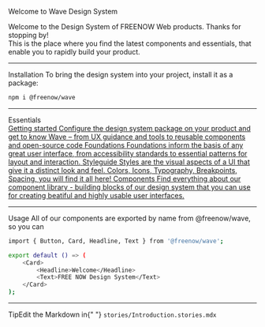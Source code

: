 

<Meta title="Documentation/Introduction" />

<style>
  {`
    .subheading {
      --mediumdark: '#999999';
      font-weight: 900;
      font-size: 13px;
      color: #999;
      letter-spacing: 6px;
      line-height: 24px;
      text-transform: uppercase;
      margin-bottom: 12px;
      margin-top: 40px;
    }

    .link-list {
      display: grid;
      grid-template-columns: 1fr;
      grid-template-rows: 1fr 1fr;
      row-gap: 10px;
    }

    @media (min-width: 620px) {
      .link-list {
        row-gap: 20px;
        column-gap: 20px;
        grid-template-columns: 1fr 1fr;
      }
    }

    @media all and (-ms-high-contrast:none) {
    .link-list {
        display: -ms-grid;
        -ms-grid-columns: 1fr 1fr;
        -ms-grid-rows: 1fr 1fr;
      }
    }

    .link-item {
      display: block;
      padding: 20px 30px 20px 15px;
      border: 1px solid #00000010;
      border-radius: 5px;
      transition: background 150ms ease-out, border 150ms ease-out, transform 150ms ease-out;
      color: #333333;
      display: flex;
      align-items: flex-start;
    }

    .link-item:hover {
      border-color: #1EA7FD50;
      transform: translate3d(0, -3px, 0);
      box-shadow: rgba(0, 0, 0, 0.08) 0 3px 10px 0;
    }

    .link-item:active {
      border-color: #1EA7FD;
      transform: translate3d(0, 0, 0);
    }

    .link-item strong {
      font-weight: 700;
      display: block;
      margin-bottom: 2px;
    }

    .link-item img {
      height: 40px;
      width: 40px;
      margin-right: 15px;
      flex: none;
    }

    .link-item span {
      font-size: 14px;
      line-height: 20px;
    }

    .tip {
      display: inline-block;
      border-radius: 1em;
      font-size: 11px;
      line-height: 12px;
      font-weight: 700;
      background: #E7FDD8;
      color: #66BF3C;
      padding: 4px 12px;
      margin-right: 10px;
      vertical-align: top;
    }

    .tip-wrapper {
      font-size: 13px;
      line-height: 20px;
      margin-top: 40px;
      margin-bottom: 40px;
    }

    .tip-wrapper code {
      font-size: 12px;
      display: inline-block;
    }
  `}
</style>

<Logo />

<Headline mt={4}>Welcome to Wave Design System</Headline>

<Box my={3}>
  <Text>
    Welcome to the Design System of FREENOW Web products. Thanks for stopping
    by! <br />
    This is the place where you find the latest components and essentials, that enable
    you to rapidly build your product.
  </Text>
</Box>

---

<Box my={3}>
<Headline as='h3'>Installation</Headline>

<Box mt={2}>
  <Text>
    To bring the design system into your project, install it as a package:
  </Text>
</Box>

```bash
npm i @freenow/wave
```

</Box>

---

<Box my={3}>
<Headline as='h3'>Essentials</Headline>

<Box mt={2}>
<div className="link-list">
  <a className="link-item" href="https://discord.gg/storybook" target="_blank">
    <Box display='flex' alignItems='center' justifyContent='space-between'>
        <SpeedometerIcon size={100} style={{ height: 'auto' }} />
      <Box ml={2} display='flex' flexDirection='column' width='350px'>
        <Headline as='h4' mb={1}>Getting started</Headline>
        <Text secondary>Configure the design system package on your product and get to know Wave – from UX guidance and tools to reusable components and open-source code</Text>
      </Box>
    </Box>
  </a>

  <a className="link-item" href="https://discord.gg/storybook" target="_blank">
    <Box display='flex' alignItems='center' justifyContent='space-between'>
      <SheetOutlineIcon size={100} style={{ height: 'auto' }} />
      <Box ml={2} display='flex' flexDirection='column' width='350px'>
        <Headline as='h4' mb={1}>Foundations</Headline>
        <Text secondary>Foundations inform the basis of any great user interface, from accessibility standards to essential patterns for layout and interaction.</Text>
      </Box>
    </Box>
  </a>

  <a className="link-item" href="https://discord.gg/storybook" target="_blank">
    <Box display='flex' alignItems='center' justifyContent='space-between'>
      <DiamondIcon size={100} style={{ height: 'auto' }} />
      <Box ml={2} display='flex' flexDirection='column' width='350px'>
        <Headline as='h4' mb={1}>Styleguide</Headline>
        <Text secondary>Styles are the visual aspects of a UI that give it a distinct look and feel. Colors, Icons, Typography, Breakpoints, Spacing, you will find it all here!</Text>
      </Box>
    </Box>
  </a>

  <a className="link-item" href="https://discord.gg/storybook" target="_blank">
    <Box display='flex' alignItems='center' justifyContent='space-between'>
        <ParcelIcon size={100} style={{ height: 'auto' }} />
      <Box ml={2} display='flex' flexDirection='column' width='350px'> 
      <Headline as='h4' mb={1}>Components</Headline>
      <Text secondary>Find everything about our component library - building blocks of our design system that you can use for creating beatiful and highly usable user interfaces.</Text>
      </Box>
    </Box>
  </a>
  
</div>
</Box>
</Box>

---

<Box my={3}>
<Headline as='h4'>Usage</Headline>

<Box mt={2}>
  <Text>
    All of our components are exported by name from @freenow/wave, so you can
  </Text>
</Box>

```bash
import { Button, Card, Headline, Text } from '@freenow/wave';

export default () => (
    <Card>
        <Headline>Welcome</Headline>
        <Text>FREE NOW Design System</Text>
    </Card>
);
```

</Box>

---

<div className="tip-wrapper">
  <span className="tip">Tip</span>Edit the Markdown in{" "}
  <code>stories/Introduction.stories.mdx</code>
</div>
